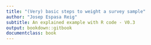 ```yaml
---
title: "(Very) basic steps to weight a survey sample"
author: "Josep Espasa Reig"
subtitle: An explained example with R code - V0.3
output: bookdown::gitbook
documentclass: book
---
```


